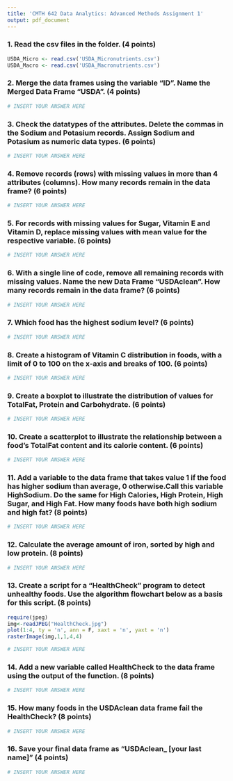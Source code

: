 ```yaml
---
title: 'CMTH 642 Data Analytics: Advanced Methods Assignment 1'
output: pdf_document
---
```


### 1. Read the csv files in the folder. (4 points)
```r
USDA_Micro <- read.csv('USDA_Micronutrients.csv')
USDA_Macro <- read.csv('USDA_Macronutrients.csv')
```

### 2. Merge the data frames using the variable "ID". Name the Merged Data Frame "USDA". (4 points)
```r
# INSERT YOUR ANSWER HERE
```

### 3. Check the datatypes of the attributes. Delete the commas in the Sodium and Potasium records. Assign Sodium and Potasium as numeric data types. (6 points)
```r
# INSERT YOUR ANSWER HERE
```

### 4. Remove records (rows) with missing values in more than 4 attributes (columns). How many records remain in the data frame? (6 points)
```r
# INSERT YOUR ANSWER HERE
```

### 5. For records with missing values for Sugar, Vitamin E and Vitamin D, replace missing values with mean value for the respective variable. (6 points)
```r
# INSERT YOUR ANSWER HERE
```

### 6. With a single line of code, remove all remaining records with missing values. Name the new Data Frame "USDAclean". How many records remain in the data frame? (6 points)
```r
# INSERT YOUR ANSWER HERE
```

### 7. Which food has the highest sodium level? (6 points)
```r
# INSERT YOUR ANSWER HERE
```

### 8. Create a histogram of Vitamin C distribution in foods, with a limit of 0 to 100 on the x-axis and breaks of 100. (6 points)
```r
# INSERT YOUR ANSWER HERE
```

### 9. Create a boxplot to illustrate the distribution of values for TotalFat, Protein and Carbohydrate. (6 points)
```r
# INSERT YOUR ANSWER HERE
```

### 10. Create a scatterplot to illustrate the relationship between a food's TotalFat content and its calorie content. (6 points)
```r
# INSERT YOUR ANSWER HERE
```

### 11. Add a variable to the data frame that takes value 1 if the food has higher sodium than average, 0 otherwise.Call this variable HighSodium. Do the same for High Calories, High Protein, High Sugar, and High Fat. How many foods have both high sodium and high fat? (8 points)
```r
# INSERT YOUR ANSWER HERE
```

### 12. Calculate the average amount of iron, sorted by high and low protein. (8 points)
```r
# INSERT YOUR ANSWER HERE
```

### 13. Create a script for a "HealthCheck" program to detect unhealthy foods. Use the algorithm flowchart below as a basis for this script. (8 points)
```r
require(jpeg)
img<-readJPEG("HealthCheck.jpg")
plot(1:4, ty = 'n', ann = F, xaxt = 'n', yaxt = 'n')
rasterImage(img,1,1,4,4)
```
```r
# INSERT YOUR ANSWER HERE
```

### 14. Add a new variable called HealthCheck to the data frame using the output of the function. (8 points)
```r
# INSERT YOUR ANSWER HERE
```

### 15. How many foods in the USDAclean data frame fail the HealthCheck? (8 points)
```r
# INSERT YOUR ANSWER HERE
```

### 16. Save your final data frame as "USDAclean_ [your last name]" (4 points)
```r
# INSERT YOUR ANSWER HERE
```


